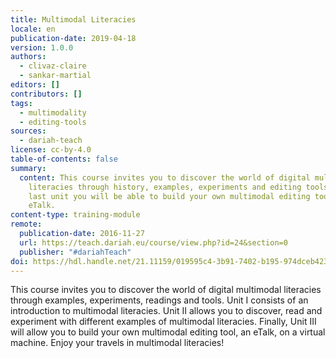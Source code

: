 ```yaml
---
title: Multimodal Literacies
locale: en
publication-date: 2019-04-18
version: 1.0.0
authors:
  - clivaz-claire
  - sankar-martial
editors: []
contributors: []
tags:
  - multimodality
  - editing-tools
sources:
  - dariah-teach
license: cc-by-4.0
table-of-contents: false
summary:
  content: This course invites you to discover the world of digital multimodal
    literacies through history, examples, experiments and editing tools. In the
    last unit you will be able to build your own multimodal editing tool, an
    eTalk.
content-type: training-module
remote:
  publication-date: 2016-11-27
  url: https://teach.dariah.eu/course/view.php?id=24&section=0
  publisher: "#dariahTeach"
doi: https://hdl.handle.net/21.11159/019595c4-3b91-7402-b195-974dceb42338
---
```

This course invites you to discover the world of digital multimodal literacies through examples, experiments, readings and tools. Unit I consists of an introduction to multimodal literacies. Unit II allows you to discover, read and experiment with different examples of multimodal literacies. Finally, Unit III will allow you to build your own multimodal editing tool, an eTalk, on a virtual machine. Enjoy your travels in multimodal literacies!

<ExternalResource title="Interested in learning more?" subtitle="Check out Multimodal Literacies on #dariahTeach" url="https://teach.dariah.eu/course/view.php?id=24" />
